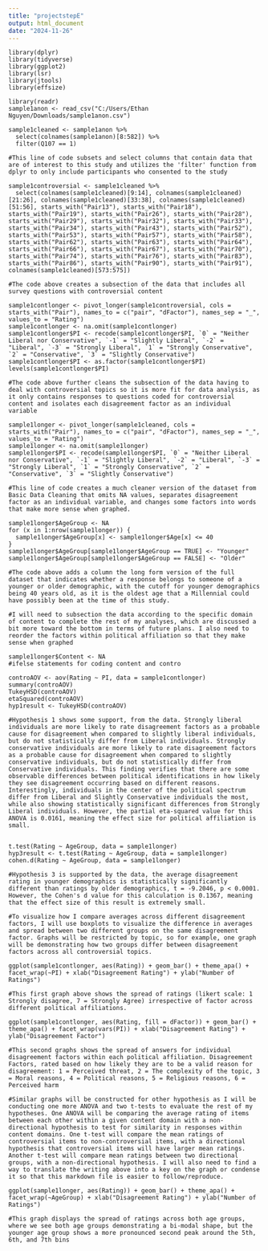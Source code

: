 ---
title: "projectstepE"
output: html_document
date: "2024-11-26"
---

```{Library Loading}
library(dplyr)
library(tidyverse)
library(ggplot2)
library(lsr)
library(jtools)
library(effsize)
```


```{Data Loading}
library(readr)
sample1anon <- read_csv("C:/Users/Ethan Nguyen/Downloads/sample1anon.csv")
```


```{Basic Data Cleaning}
sample1cleaned <- sample1anon %>% 
  select(colnames(sample1anon)[8:582]) %>% 
  filter(Q107 == 1)

#This line of code subsets and select columns that contain data that are of interest to this study and utilizes the 'filter' function from dplyr to only include participants who consented to the study
```


```{Thorough Data Filtering and Coding}
sample1controversial <- sample1cleaned %>% 
  select(colnames(sample1cleaned)[9:14], colnames(sample1cleaned)[21:26], colnames(sample1cleaned)[33:38], colnames(sample1cleaned)[51:56], starts_with("Pair13"), starts_with("Pair18"), starts_with("Pair19"), starts_with("Pair26"), starts_with("Pair28"), starts_with("Pair29"), starts_with("Pair32"), starts_with("Pair33"), starts_with("Pair34"), starts_with("Pair43"), starts_with("Pair52"), starts_with("Pair53"), starts_with("Pair57"), starts_with("Pair58"), starts_with("Pair62"), starts_with("Pair63"), starts_with("Pair64"), starts_with("Pair66"), starts_with("Pair67"), starts_with("Pair70"), starts_with("Pair74"), starts_with("Pair76"), starts_with("Pair83"), starts_with("Pair86"), starts_with("Pair90"), starts_with("Pair91"), colnames(sample1cleaned)[573:575])

#The code above creates a subsection of the data that includes all survey questions with controversial content

sample1contlonger <- pivot_longer(sample1controversial, cols = starts_with("Pair"), names_to = c("pair", "dFactor"), names_sep = "_", values_to = "Rating")
sample1contlonger <- na.omit(sample1contlonger)
sample1contlonger$PI <- recode(sample1contlonger$PI, `0` = "Neither Liberal nor Conservative", `-1` = "Slightly Liberal", `-2` = "Liberal", `-3` = "Strongly Liberal", `1` = "Strongly Conservative", `2` = "Conservative", `3` = "Slightly Conservative")
sample1contlonger$PI <- as.factor(sample1contlonger$PI)
levels(sample1contlonger$PI)

#The code above further cleans the subsection of the data having to deal with controversial topics so it is more fit for data analysis, as it only contains responses to questions coded for controversial content and isolates each disagreement factor as an individual variable

sample1longer <- pivot_longer(sample1cleaned, cols = starts_with("Pair"), names_to = c("pair", "dFactor"), names_sep = "_",  values_to = "Rating")
sample1longer <- na.omit(sample1longer)
sample1longer$PI <- recode(sample1longer$PI, `0` = "Neither Liberal nor Conservative", `-1` = "Slightly Liberal", `-2` = "Liberal", `-3` = "Strongly Liberal", `1` = "Strongly Conservative", `2` = "Conservative", `3` = "Slightly Conservative")

#This line of code creates a much cleaner version of the dataset from Basic Data Cleaning that omits NA values, separates disagreement factor as an individual variable, and changes some factors into words that make more sense when graphed. 

sample1longer$AgeGroup <- NA
for (x in 1:nrow(sample1longer)) {
  sample1longer$AgeGroup[x] <- sample1longer$Age[x] <= 40
}
sample1longer$AgeGroup[sample1longer$AgeGroup == TRUE] <- "Younger"
sample1longer$AgeGroup[sample1longer$AgeGroup == FALSE] <- "Older"

#The code above adds a column the long form version of the full dataset that indicates whether a response belongs to someone of a younger or older demographic, with the cutoff for younger demographics being 40 years old, as it is the oldest age that a Millennial could have possibly been at the time of this study. 

#I will need to subsection the data according to the specific domain of content to complete the rest of my analyses, which are discussed a bit more toward the bottom in terms of future plans. I also need to reorder the factors within political affiliation so that they make sense when graphed

sample1longer$Content <- NA
#ifelse statements for coding content and contro
```


```{Data Analysis: Hypothesis 1}
controAOV <- aov(Rating ~ PI, data = sample1contlonger)
summary(controAOV)
TukeyHSD(controAOV)
etaSquared(controAOV)
hyp1result <- TukeyHSD(controAOV)

#Hypothesis 1 shows some support, from the data. Strongly liberal individuals are more likely to rate disagreement factors as a probable cause for disagreement when compared to slightly liberal individuals, but do not statistically differ from Liberal individuals. Strongly conservative individuals are more likely to rate disagreement factors as a probable cause for disagreement when compared to slightly conservative individuals, but do not statistically differ from Conservative individuals. This finding verifies that there are some observable differences between political identifications in how likely they see disagreement occurring based on different reasons. Interestingly, individuals in the center of the political spectrum differ from Liberal and Slightly Conservative individuals the most, while also showing statistically significant differences from Strongly Liberal individuals. However, the partial eta-squared value for this ANOVA is 0.0161, meaning the effect size for political affiliation is small. 
```


```{Data Analysis: Hypothesis 2}

```


```{Data Analysis: Hypothesis 3}
t.test(Rating ~ AgeGroup, data = sample1longer)
hyp3result <- t.test(Rating ~ AgeGroup, data = sample1longer)
cohen.d(Rating ~ AgeGroup, data = sample1longer)

#Hypothesis 3 is supported by the data, the average disagreement rating in younger demographics is statistically significantly different than ratings by older demographics, t = -9.2046, p < 0.0001. However, the Cohen's d value for this calculation is 0.1367, meaning that the effect size of this result is extremely small. 
```


```{Visualization: Hypothesis 1}
#To visualize how I compare averages across different disagreement factors, I will use boxplots to visualize the difference in averages and spread between two different groups on the same disagreement factor. Graphs will be restricted by topic, so for example, one graph will be demonstrating how two groups differ between disagreement factors across all controversial topics.

ggplot(sample1contlonger, aes(Rating)) + geom_bar() + theme_apa() + facet_wrap(~PI) + xlab("Disagreement Rating") + ylab("Number of Ratings")

#This first graph above shows the spread of ratings (likert scale: 1 Strongly disagree, 7 = Strongly Agree) irrespective of factor across different political affiliations.

ggplot(sample1contlonger, aes(Rating, fill = dFactor)) + geom_bar() + theme_apa() + facet_wrap(vars(PI)) + xlab("Disagreement Rating") + ylab("Disagreement Factor")

#This second graphs shows the spread of answers for individual disagreement factors within each political affiliation. Disagreement Factors, rated based on how likely they are to be a valid reason for disagreement: 1 = Perceived threat, 2 = The complexity of the topic, 3 = Moral reasons, 4 = Political reasons, 5 = Religious reasons, 6 = Perceived harm

#Similar graphs will be constructed for other hypothesis as I will be conducting one more ANOVA and two t-tests to evaluate the rest of my hypotheses. One ANOVA will be comparing the average rating of items between each other within a given content domain with a non-directional hypothesis to test for similarity in responses within content domains. One t-test will compare the mean ratings of controversial items to non-controversial items, with a directional hypothesis that controversial items will have larger mean ratings. Another t-test will compare mean ratings between two directional groups, with a non-directional hypothesis. I will also need to find a way to translate the writing above into a key on the graph or condense it so that this markdown file is easier to follow/reproduce.
```


```{Visualization: Hypothesis 3}
ggplot(sample1longer, aes(Rating)) + geom_bar() + theme_apa() + facet_wrap(~AgeGroup) + xlab("Disagreement Rating") + ylab("Number of Ratings")

#This graph displays the spread of ratings across both age groups, where we see both age groups demonstrating a bi-modal shape, but the younger age group shows a more pronounced second peak around the 5th, 6th, and 7th bins
```

